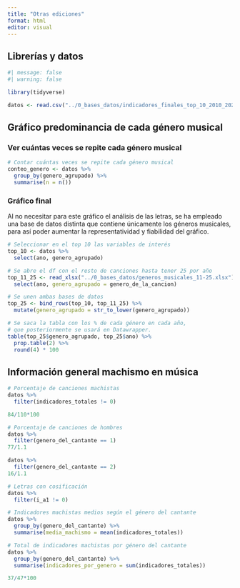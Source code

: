 ```yaml
---
title: "Otras ediciones"
format: html
editor: visual
---
```


## Librerías y datos

```r
#| message: false
#| warning: false

library(tidyverse)

datos <- read.csv("../0_bases_datos/indicadores_finales_top_10_2010_2020.csv")
```

## Gráfico predominancia de cada género musical

### Ver cuántas veces se repite cada género musical

```r
# Contar cuántas veces se repite cada género musical
conteo_genero <- datos %>%
  group_by(genero_agrupado) %>%
  summarise(n = n())
```

### Gráfico final

Al no necesitar para este gráfico el análisis de las letras, se ha empleado una base de datos distinta que contiene únicamente los géneros musicales, para así poder aumentar la representatividad y fiabilidad del gráfico.

```r
# Seleccionar en el top 10 las variables de interés
top_10 <- datos %>% 
  select(ano, genero_agrupado)

# Se abre el df con el resto de canciones hasta tener 25 por año
top_11_25 <- read_xlsx("../0_bases_datos/generos_musicales_11-25.xlsx") %>% 
  select(ano, genero_agrupado = genero_de_la_cancion)

# Se unen ambas bases de datos
top_25 <- bind_rows(top_10, top_11_25) %>% 
  mutate(genero_agrupado = str_to_lower(genero_agrupado))

# Se saca la tabla con los % de cada género en cada año, 
# que posteriormente se usará en Datawrapper.
table(top_25$genero_agrupado, top_25$ano) %>% 
  prop.table(2) %>% 
  round(4) * 100
```

## Información general machismo en música

```r
# Porcentaje de canciones machistas
datos %>% 
  filter(indicadores_totales != 0)

84/110*100

# Porcentaje de canciones de hombres
datos %>% 
  filter(genero_del_cantante == 1)
77/1.1

datos %>% 
  filter(genero_del_cantante == 2)
16/1.1

# Letras con cosificación
datos %>% 
  filter(i_a1 != 0)
```

```r
# Indicadores machistas medios según el género del cantante
datos %>% 
  group_by(genero_del_cantante) %>%
  summarise(media_machismo = mean(indicadores_totales))

# Total de indicadores machistas por género del cantante
datos %>% 
  group_by(genero_del_cantante) %>%
  summarise(indicadores_por_genero = sum(indicadores_totales))

37/47*100
```
